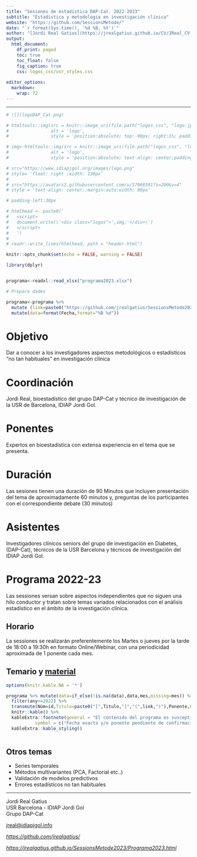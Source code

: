 ```yaml
---
title: "Sesiones de estadística DAP-Cat. 2022-2023"
subtitle: "Estadística y metodologia en investigación clínica"
website: "https://github.com/SessionsMetode/"
date: "`r format(Sys.time(), '%d %B, %Y')`"
author: "[Jordi Real Gatius](https://jrealgatius.github.io/CV/JReal_CV.html)" 
output:
  html_document:
    df_print: paged
    toc: true
    toc_float: false
    fig_caption: true
    css: logos_css/usr_styles.css
    
editor_options: 
  markdown: 
    wrap: 72
---
```


```{=html}
<script>
   $(document).ready(function() {
     $head = $('#header');
     $head.prepend('<img src=\"https://www.idiapjgol.org/images/logo.png\" style=\"float: right ;width: 100px;\"/>')
     $head.prepend('<img src=\"logos_css/logo.jpg" style=\"text-align: left;margin:auto;width: 100px;\"/>')
     
     <!-- $head.prepend('<img src=\"https://avatars2.githubusercontent.com/u/57066591?s=200&v=4\" style=\"text-align: center;margin:auto;width: 80px;\"/>') -->
   });
</script>

     <!-- $head.prepend('<img src=\"logos_css/logoLilly.png" style=\"text-align: center;margin:auto;width: 80px;\"/>') -->

```

------------------------------------------------------------------------

```r
# ![](logoDAP_Cat.png)

# htmltools::img(src = knitr::image_uri(file.path("logos_css", "logo.jpg")), 
#                alt = 'logo', 
#                style = 'position:absolute; top:-90px; right:1%; padding:5px;')

# img<-htmltools::img(src = knitr::image_uri(file.path("logos_css", "logo.jpg")), 
#                alt = 'logo', 
#                style = 'position:absolute; text-align: center;padding-right:150px;width: 185px;padding:10px;')

# src="https://www.idiapjgol.org/images/logo.png" 
# style= 'float: right ;width: 130px'
# 
# src="https://avatars2.githubusercontent.com/u/57066591?s=200&v=4"
# style = 'text-align: center;;margin:auto;width: 80px'

# padding-left:30px

# htmlhead <- paste0('
#   <script>
#   document.write(\'<div class="logos">',img,'</div>\')
#   </script>
#   ')
# 
# readr::write_lines(htmlhead, path = "header.html")

```


```r

knitr::opts_chunk$set(echo = FALSE, warning = FALSE)

library(dplyr)


programa<-readxl::read_xlsx("programa2023.xlsx")

# Preparo dades

programa<-programa %>%  
  mutate (link=paste0("https://github.com/jrealgatius/SessionsMetode2023/tree/main/s",id)) %>% 
  mutate(data=format(Fecha,format="%B %d")) 


```



# Objetivo

Dar a conocer a los investigadores aspectos metodológicos o estadísticos
"no tan habituales" en investigación clínica

# Coordinación

Jordi Real, bioestadístico del grupo DAP-Cat y técnico de investigación de la USR de Barcelona, IDIAP Jordi Gol.

# Ponentes

Expertos en bioestadística con extensa experiencia en el tema que se 
presenta.

# Duración

Las sesiones tienen una duración de 90 Minutos que incluyen
presentación del tema de aproximadamente 60 minutos y, preguntas de los
participantes con el correspondiente debate (30 minutos)

# Asistentes

Investigadores clínicos seniors del grupo de investigación en Diabetes,
(DAP-Cat), técnicos de la USR Barcelona y técnicos de investigación del
IDIAP Jordi Gol.

# Programa 2022-23

Las sessiones versan sobre aspectos independientes que no siguen una
hilo conductor y tratan sobre temas variados relacionados con el
análisis estadístico en el ámbito de la investigación clínica.

## Horario

La sessiones se realizarán preferentemente los Martes o jueves por la tarde de
18:00 a 19:30h en formato Online/Webinar, con una periodicidad
aproximada de 1 ponente cada mes.

## Temario y [material](https://github.com/jrealgatius/SessionsMetode)


```r

options(knitr.kable.NA = '*')

programa %>% mutate(data=if_else(!is.na(data),data,mes,missing=mes)) %>% 
  filter(any>=2022) %>%  
  transmute(Núm=id,Titulo=paste0("[",Titulo,"]","(",link,")"),Ponente,Fecha=data) %>% 
  knitr::kable() %>% 
  kableExtra::footnote(general = "El contenido del programa es susceptible de cambios y modificaciones",
           symbol = c("Fecha exacta y/o ponente pendiente de confirmación")) %>% 
  kableExtra::kable_styling() 



```


## Otros temas

-   Series temporales
-   Métodos multivariantes (PCA, Factorial etc..)
-   Validación de modelos predictivos
-   Errores estadísticos no tan habituales


----

Jordi Real Gatius <br/>
USR Barcelona - IDIAP Jordi Gol <br/>
Grupo DAP-Cat <br/>

[jreal\@idiapjgol.info](mailto:jreal@idiapjgol.info){.email}

<p style="text-align: center;">

<em><https://github.com/jrealgatius/></em>

<em><https://jrealgatius.github.io/SessionsMetode2023/Programa2023.html><em>

</p>

